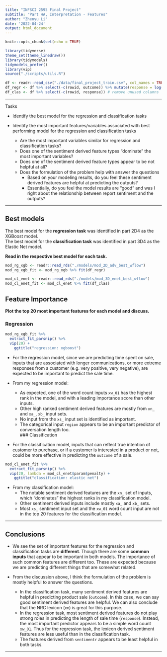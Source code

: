 ```yaml
---
title: "INFSCI 2595 Final Project"
subtitle: "Part 4A, Interpretation - Features"
author: "Zhenyu Li"
date: '2022-04-24'
output: html_document
---
```


```r
knitr::opts_chunk$set(echo = TRUE)
```

```r
library(tidyverse)
theme_set(theme_linedraw())
library(tidymodels)
tidymodels_prefer()
library(vip)
source("./scripts/utils.R")
```


```r
df <- readr::read_csv("./data/final_project_train.csv", col_names = TRUE)
df_regr <- df %>% select(-c(rowid, outcome)) %>% mutate(response = log(response))
df_clas <- df %>% select(-c(rowid, response)) # remove unused columns
```

----

Tasks

- Identify the best model for the regression and classification tasks

- Identify the most important features/variables associated with best performing model for the regression and classification tasks
  - Are the most important variables similar for regression and classification tasks?
  - Does one of the sentiment derived feature types “dominate” the most important variables?
  - Does one of the sentiment derived feature types appear to be not helpful at all?
  - Does the formulation of the problem help with answer the questions
    - Based on your modeling results, do you feel these sentiment derived features are helpful at predicting the outputs?
    - Essentially, do you feel the model results are “good” and was I right about the relationship between report sentiment and the outputs?

----

## Best models

The best model for the **regression task** was identified in part 2D4 as the XGBoost model.  
The best model for the **classification task** was identified in part 3D4 as the Elastic Net model.  

**Read in the respective best model for each task.**

```r
mod_rg_xgb <- readr::read_rds("./models/mod_2D_adv_best_wflow")
mod_rg_xgb_fit <- mod_rg_xgb %>% fit(df_regr)

mod_cl_enet <- readr::read_rds("./models/mod_3D_enet_best_wflow")
mod_cl_enet_fit <- mod_cl_enet %>% fit(df_clas)
```

## Feature Importance

**Plot the top 20 most important features for each model and discuss.**

### Regression

```r
mod_rg_xgb_fit %>%
  extract_fit_parsnip() %>%
  vip(20) +
    ggtitle("regression: xgboost")
```

- For the regression model, since we are predicting time spent on sale, inputs that are associated with longer communications, or more extreme responses from a customer (e.g. very positive, very negative), are expected to be important to predict the sale time.  

- From my regression model:
  - As expected, one of the word count inputs `xw_01` has the highest rank in the model, and with a leading importance score than other inputs.  
  - Other high ranked sentiment derived features are mostly from `xn_` and `xa_`, `xb_` input sets.
  - No input from the `xs_` input set is identified as important.  
  - The categorical input `region` appears to be an important predictor of conversation length too.  
### Classification

- For the classification model, inputs that can reflect true intention of customer to purchase, or if a customer is interested in a product or not, could be more effective in predicting the `outcome` of a sale.  

```r
mod_cl_enet_fit %>%
  extract_fit_parsnip() %>%
  vip(20, lambda = mod_cl_enet$param$penalty) +
    ggtitle("classification: elastic net")
```

- From my classification model:
  - The notable sentiment derived features are the `xn_` set of inputs, which "dominates" the highest ranks in my classification model.  
  - Other sentiment derived inputs include mostly `xa_` and `xb_` sets.  
  - Most `xs_` sentiment input set and the `xw_01` word count input are not in the top 20 features for the classification model.  

----

## Conclusions

- We see the set of important features for the regression and classification tasks are **different**. Though there are some **common inputs** that appear to be important in both models. The importance of such common features are different too. These are expected because we are predicting different things that are somewhat related.  

- From the discussion above, I think the formulation of the problem is mostly helpful to answer the questions.  
  - In the classification task, many sentiment derived features are helpful in predicting product sale (`outcome`). In this case, we can say good sentiment derived features are helpful. We can also conclude that the NRC lexicon (`xn`) is great for this purpose.  
  - In the regression task, most sentiment derived features do not play strong roles in predicting the length of sale time (`response`). Instead, the most important predictor appears to be a simple word count `xw_01`.  Thus for the regression task, the lexicon derived sentiment features are less useful than in the classification task.  
  - The features derived from `sentimentr` appears to be least helpful in both tasks.  

----
